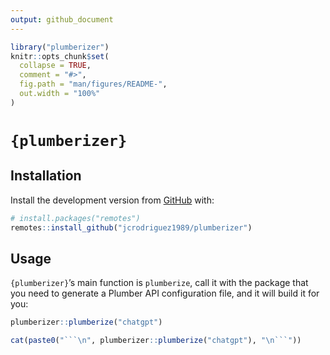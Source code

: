 ```yaml
---
output: github_document
---
```


<!-- README.md is generated from README.Rmd. Please edit that file -->

```r
library("plumberizer")
knitr::opts_chunk$set(
  collapse = TRUE,
  comment = "#>",
  fig.path = "man/figures/README-",
  out.width = "100%"
)
```

# `{plumberizer}`

## Installation

Install the development version from [GitHub](https://github.com/jcrodriguez1989/plumberizer) with:

```r
# install.packages("remotes")
remotes::install_github("jcrodriguez1989/plumberizer")
```

## Usage

`{plumberizer}`'s main function is `plumberize`, call it with the package that you need to generate
a Plumber API configuration file, and it will build it for you:

```r
plumberizer::plumberize("chatgpt")
```

```r
cat(paste0("```\n", plumberizer::plumberize("chatgpt"), "\n```"))
```
